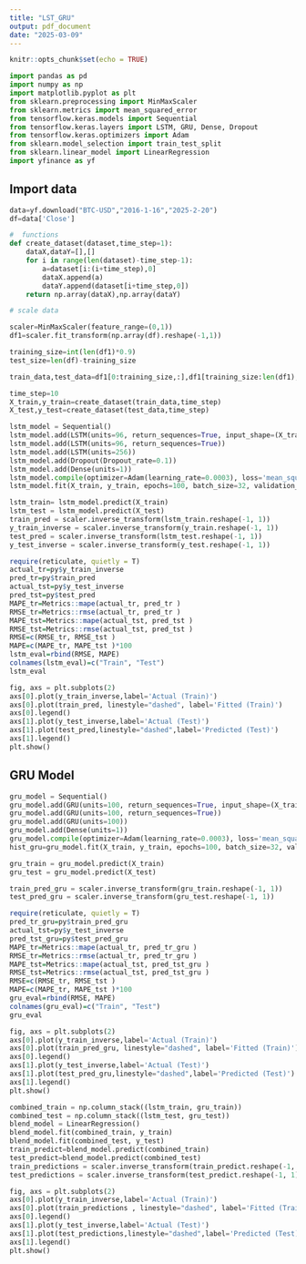 ```yaml
---
title: "LST_GRU"
output: pdf_document
date: "2025-03-09"
---
```


```r
knitr::opts_chunk$set(echo = TRUE)
```

```python
import pandas as pd
import numpy as np
import matplotlib.pyplot as plt
from sklearn.preprocessing import MinMaxScaler
from sklearn.metrics import mean_squared_error
from tensorflow.keras.models import Sequential
from tensorflow.keras.layers import LSTM, GRU, Dense, Dropout
from tensorflow.keras.optimizers import Adam
from sklearn.model_selection import train_test_split
from sklearn.linear_model import LinearRegression
import yfinance as yf
```

## Import data

```python
data=yf.download("BTC-USD","2016-1-16","2025-2-20")
df=data['Close']
```

```python
#  functions
def create_dataset(dataset,time_step=1):
    dataX,dataY=[],[]
    for i in range(len(dataset)-time_step-1):
        a=dataset[i:(i+time_step),0]
        dataX.append(a)
        dataY.append(dataset[i+time_step,0])
    return np.array(dataX),np.array(dataY)


```

```python
# scale data

scaler=MinMaxScaler(feature_range=(0,1))
df1=scaler.fit_transform(np.array(df).reshape(-1,1))

training_size=int(len(df1)*0.9)
test_size=len(df)-training_size

train_data,test_data=df1[0:training_size,:],df1[training_size:len(df1),:1]

time_step=10
X_train,y_train=create_dataset(train_data,time_step)
X_test,y_test=create_dataset(test_data,time_step)
```

```python
lstm_model = Sequential()
lstm_model.add(LSTM(units=96, return_sequences=True, input_shape=(X_train.shape[1], 1)))
lstm_model.add(LSTM(units=96, return_sequences=True))
lstm_model.add(LSTM(units=256))
lstm_model.add(Dropout(Dropout_rate=0.1))
lstm_model.add(Dense(units=1))
lstm_model.compile(optimizer=Adam(learning_rate=0.0003), loss='mean_squared_error')
lstm_model.fit(X_train, y_train, epochs=100, batch_size=32, validation_data=(X_test, y_test), verbose=0)
```

```python
lstm_train= lstm_model.predict(X_train)
lstm_test = lstm_model.predict(X_test)
train_pred = scaler.inverse_transform(lstm_train.reshape(-1, 1))
y_train_inverse = scaler.inverse_transform(y_train.reshape(-1, 1))
test_pred = scaler.inverse_transform(lstm_test.reshape(-1, 1))
y_test_inverse = scaler.inverse_transform(y_test.reshape(-1, 1))
```

```r
require(reticulate, quietly = T)
actual_tr=py$y_train_inverse
pred_tr=py$train_pred
actual_tst=py$y_test_inverse
pred_tst=py$test_pred
MAPE_tr=Metrics::mape(actual_tr, pred_tr )
RMSE_tr=Metrics::rmse(actual_tr, pred_tr )
MAPE_tst=Metrics::mape(actual_tst, pred_tst )
RMSE_tst=Metrics::rmse(actual_tst, pred_tst )
RMSE=c(RMSE_tr, RMSE_tst )
MAPE=c(MAPE_tr, MAPE_tst )*100
lstm_eval=rbind(RMSE, MAPE)
colnames(lstm_eval)=c("Train", "Test")
lstm_eval
```

```python
fig, axs = plt.subplots(2)
axs[0].plot(y_train_inverse,label='Actual (Train)')
axs[0].plot(train_pred, linestyle="dashed", label='Fitted (Train)')
axs[0].legend()
axs[1].plot(y_test_inverse,label='Actual (Test)')
axs[1].plot(test_pred,linestyle="dashed",label='Predicted (Test)')
axs[1].legend()
plt.show()
```

## GRU Model

```python
gru_model = Sequential()
gru_model.add(GRU(units=100, return_sequences=True, input_shape=(X_train.shape[1], 1)))
gru_model.add(GRU(units=100, return_sequences=True))
gru_model.add(GRU(units=100))
gru_model.add(Dense(units=1))
gru_model.compile(optimizer=Adam(learning_rate=0.0003), loss='mean_squared_error')
hist_gru=gru_model.fit(X_train, y_train, epochs=100, batch_size=32, validation_data=(X_test, y_test), verbose=0)
```

```python
gru_train = gru_model.predict(X_train)
gru_test = gru_model.predict(X_test)

train_pred_gru = scaler.inverse_transform(gru_train.reshape(-1, 1))
test_pred_gru = scaler.inverse_transform(gru_test.reshape(-1, 1))
```

```r
require(reticulate, quietly = T)
pred_tr_gru=py$train_pred_gru
actual_tst=py$y_test_inverse
pred_tst_gru=py$test_pred_gru
MAPE_tr=Metrics::mape(actual_tr, pred_tr_gru )
RMSE_tr=Metrics::rmse(actual_tr, pred_tr_gru )
MAPE_tst=Metrics::mape(actual_tst, pred_tst_gru )
RMSE_tst=Metrics::rmse(actual_tst, pred_tst_gru )
RMSE=c(RMSE_tr, RMSE_tst )
MAPE=c(MAPE_tr, MAPE_tst )*100
gru_eval=rbind(RMSE, MAPE)
colnames(gru_eval)=c("Train", "Test")
gru_eval
```

```python
fig, axs = plt.subplots(2)
axs[0].plot(y_train_inverse,label='Actual (Train)')
axs[0].plot(train_pred_gru, linestyle="dashed", label='Fitted (Train)')
axs[0].legend()
axs[1].plot(y_test_inverse,label='Actual (Test)')
axs[1].plot(test_pred_gru,linestyle="dashed",label='Predicted (Test)')
axs[1].legend()
plt.show()
```

```python
combined_train = np.column_stack((lstm_train, gru_train))
combined_test = np.column_stack((lstm_test, gru_test))
blend_model = LinearRegression()
blend_model.fit(combined_train, y_train)
blend_model.fit(combined_test, y_test)
train_predict=blend_model.predict(combined_train)
test_predict=blend_model.predict(combined_test)
train_predictions = scaler.inverse_transform(train_predict.reshape(-1, 1))
test_predictions = scaler.inverse_transform(test_predict.reshape(-1, 1))
```

```python
fig, axs = plt.subplots(2)
axs[0].plot(y_train_inverse,label='Actual (Train)')
axs[0].plot(train_predictions , linestyle="dashed", label='Fitted (Train)')
axs[0].legend()
axs[1].plot(y_test_inverse,label='Actual (Test)')
axs[1].plot(test_predictions,linestyle="dashed",label='Predicted (Test)')
axs[1].legend()
plt.show()
```
